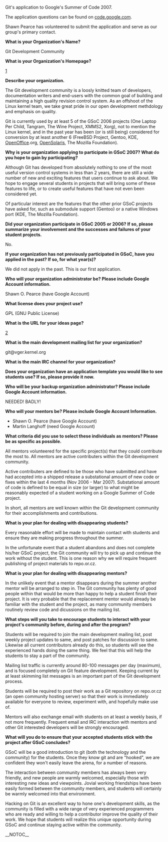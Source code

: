 Git's application to Google's Summer of Code 2007.

The application questions can be found on
[http://code.google.com/support/bin/answer.py?answer=60303&topic=10727 code.google.com].

Shawn Pearce has volunteered to submit the application and serve
as our group's primary contact.

<b> What is your Organization's Name? </b>

Git Development Community

<b> What is your Organization's Homepage? </b>

[http://git.or.cz/]

<b> Describe your organization. </b>

The Git development community is a loosly knitted team of developers,
documentation writers and end-users with the common goal of
building and maintaining a high quality revision control system.
As an offshoot of the Linux kernel team, we take great pride in
our open development methdology and emphasis on quality.

Git is currently used by at least 5 of the GSoC 2006 projects
(One Laptop Per Child, Tangram, The Wine Project, XMMS2, Xorg),
not to mention the Linux kernel, and in the past year has been (or
is still being) considered for conversion by at least another 6
(FreeBSD Project, Gentoo, KDE, [[OpenOffice]].org, [[OpenSolaris]], The
Mozilla Foundation).

''' Why is your organization applying to participate in GSoC 2007? What
do you hope to gain by participating? '''

Although Git has developed from absolutely nothing to one of
the most useful version control systems in less than 2 years,
there are still a wide number of new and exciting features that
users continue to ask about.  We hope to engage several students
in projects that will bring some of these features to life, or to
create useful features that have not even been considered yet.

Of particular interest are the features that the other prior GSoC
projects have asked for, such as submodule support (Gentoo) or a
native Windows port (KDE, The Mozilla Foundation).

''' Did your organization participate in GSoC 2005 or 2006? If so,
please summarize your involvement and the successes and failures
of your student projects. '''

No.

''' If your organization has not previously participated in GSoC,
have you applied in the past? If so, for what year(s)? '''

We did not apply in the past.  This is our first application.

''' Who will your organization administrator be? Please include Google
Account information. '''

Shawn O. Pearce (have Google Account)

<b> What license does your project use? </b>

GPL (GNU Public License)

<b> What is the URL for your ideas page? </b>

[http://git.or.cz/gitwiki/SoC2007Ideas]

<b> What is the main development mailing list for your organization? </b>

git@vger.kernel.org

<b> What is the main IRC channel for your organization? </b>

<!-- #git on irc.freenode.org.
 -->

''' Does your organization have an application template you would like
to see students use? If so, please provide it now. '''

''' Who will be your backup organization administrator? Please include
Google Account information. '''

NEEDED!  BADLY!

''' Who will your mentors be? Please include Google Account
Information. '''

* Shawn O. Pearce (have Google Account)
* Martin Langhoff (need Google Account)

''' What criteria did you use to select these individuals as
mentors? Please be as specific as possible. '''

All mentors volunteered for the specific project(s) that they could
contribute the most to.  All mentors are active contributers within
the Git development community.

Active contributers are defined to be those who have submitted and
have had accepted into a shipped release a substational amount of
new code or fixes within the last 4 months (Nov 2006 - Mar 2007).
Substational amount of code is defined to be equal in size (or
larger) to what might be reasonably expected of a student working
on a Google Summer of Code project.

In short, all mentors are well known within the Git development
community for their accomplishments and contributions.

<b> What is your plan for dealing with disappearing students? </b>

Every reasonable effort will be made to maintain contact with
students and ensure they are making progress throughout the summer.

In the unfortunate event that a student abandons and does not
complete his/her GSoC project, the Git community will try to pick up
and continue the work without the student.  This is one reason why we
will require frequent publishing of project materials to repo.or.cz.

<b> What is your plan for dealing with disappearing mentors? </b>

In the unlikely event that a mentor disappears during the summer
another mentor will be arranged to step in.  The Git community
has plenty of good people within that would be more than happy
to help a student finish their project.  It is very probable that
the replacement mentor would already be familiar with the student
and the project, as many community members routinely review code
and dicussions on the mailing list.

''' What steps will you take to encourage students to interact with
your project's community before, during and after the program? '''

Students will be required to join the main development mailing list,
post weekly project updates to same, and post patches for discussion
to same.  Likewise all current contributors already do this, so
students will see the experienced hands doing the same thing. We feel
that this will help the students to stay a part of the community.

Mailing list traffic is currently around 80-100 messages per day
(maximum), and is focused completely on Git feature development.
Keeping current by at least skimming list messages is an important
part of the Git development process.

Students will be required to post their work as a Git repository on
repo.or.cz (an open community hosting server) so that their work
is immediately available for everyone to review, experiment with,
and hopefully make use of.

Mentors will also exchange email with students on at least a weekly
basis, if not more frequently.  Frequent email and IRC interaction
with mentors and other Git interested developers will be strongly
encouraged.

''' What will you do to ensure that your accepted students stick with
the project after GSoC concludes? '''

GSoC will be a good introduction to git (both the technology and the
community) for the students.  Once they know git and are "hooked",
we are confident they won't easily leave the arena, for a number
of reasons.

The interaction between community members has always been very
friendly, and new people are warmly welcomed, especially those with
interesting new ideas and viewpoints.  Jovial working friendships
have been easily formed between the community members, and students
will certainly be warmly welcomed into that environment.

Hacking on Git is an excellent way to hone one's development skills,
as the community is filled with a wide range of very experienced
programmers who are ready and willing to help a contributor improve
the quality of their work.  We hope that students will realize this
unique opportunity during GSoC and continue staying active within
the community.

__NOTOC__